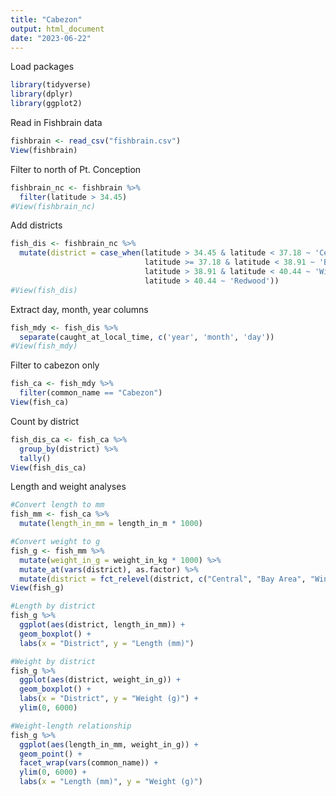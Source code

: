 ```yaml
---
title: "Cabezon"
output: html_document
date: "2023-06-22"
---
```


Load packages
```r
library(tidyverse)
library(dplyr)
library(ggplot2)
```

Read in Fishbrain data
```r
fishbrain <- read_csv("fishbrain.csv")
View(fishbrain)
```

Filter to north of Pt. Conception
```r
fishbrain_nc <- fishbrain %>% 
  filter(latitude > 34.45)
#View(fishbrain_nc)
```

Add districts
```r
fish_dis <- fishbrain_nc %>% 
  mutate(district = case_when(latitude > 34.45 & latitude < 37.18 ~ 'Central',
                              latitude >= 37.18 & latitude < 38.91 ~ 'Bay Area',
                              latitude > 38.91 & latitude < 40.44 ~ 'Wine',
                              latitude > 40.44 ~ 'Redwood'))
#View(fish_dis)
```

Extract day, month, year columns
```r
fish_mdy <- fish_dis %>% 
  separate(caught_at_local_time, c('year', 'month', 'day')) 
#View(fish_mdy)
```

Filter to cabezon only
```r
fish_ca <- fish_mdy %>% 
  filter(common_name == "Cabezon")
View(fish_ca)
```

Count by district
```r
fish_dis_ca <- fish_ca %>% 
  group_by(district) %>% 
  tally()
View(fish_dis_ca)
```

Length and weight analyses
```r
#Convert length to mm
fish_mm <- fish_ca %>% 
  mutate(length_in_mm = length_in_m * 1000)

#Convert weight to g
fish_g <- fish_mm %>% 
  mutate(weight_in_g = weight_in_kg * 1000) %>% 
  mutate_at(vars(district), as.factor) %>% 
  mutate(district = fct_relevel(district, c("Central", "Bay Area", "Wine", "Redwood")))
View(fish_g)

#Length by district
fish_g %>% 
  ggplot(aes(district, length_in_mm)) +
  geom_boxplot() +
  labs(x = "District", y = "Length (mm)")

#Weight by district
fish_g %>% 
  ggplot(aes(district, weight_in_g)) +
  geom_boxplot() +
  labs(x = "District", y = "Weight (g)") +
  ylim(0, 6000)

#Weight-length relationship
fish_g %>% 
  ggplot(aes(length_in_mm, weight_in_g)) +
  geom_point() +
  facet_wrap(vars(common_name)) +
  ylim(0, 6000) + 
  labs(x = "Length (mm)", y = "Weight (g)")
```


